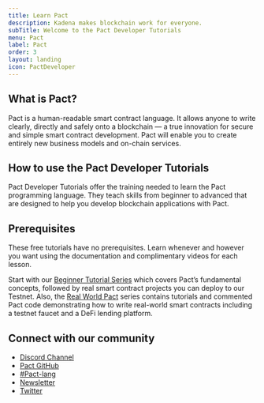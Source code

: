 ```yaml
---
title: Learn Pact
description: Kadena makes blockchain work for everyone.
subTitle: Welcome to the Pact Developer Tutorials
menu: Pact
label: Pact
order: 3
layout: landing
icon: PactDeveloper
---
```


## What is Pact?

Pact is a human-readable smart contract language. It allows anyone to write
clearly, directly and safely onto a blockchain — a true innovation for secure
and simple smart contract development. Pact will enable you to create entirely
new business models and on-chain services.

## How to use the Pact Developer Tutorials

Pact Developer Tutorials offer the training needed to learn the Pact programming
language. They teach skills from beginner to advanced that are designed to help
you develop blockchain applications with Pact.

## Prerequisites

These free tutorials have no prerequisites. Learn whenever and however you want
using the documentation and complimentary videos for each lesson.

Start with our [Beginner Tutorial Series](./beginner/welcome-to-pact) which
covers Pact’s fundamental concepts, followed by real smart contract projects you
can deploy to our Testnet. Also, the
[Real World Pact](https://github.com/thomashoneyman/real-world-pact) series
contains tutorials and commented Pact code demonstrating how to write real-world
smart contracts including a testnet faucet and a DeFi lending platform.

## Connect with our community

- [Discord Channel](https://discord.gg/Z2fq23YJgg)
- [Pact GitHub](https://github.com/kadena-io/pact)
- [#Pact-lang](https://stackoverflow.com/search?q=pact-lang)
- [Newsletter](https://kadena.io/subscribe/)
- [Twitter](https://twitter.com/kadena_io)
